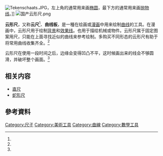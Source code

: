 [[File:Tekenschaats.JPG|thumb]]，左上角的通常用来画[[椭圆|椭圆]]，最下方的通常用来画[[抛物线|抛物线]]。]]
[[File:国产云形尺.png|thumb]]

'''云形尺'''，又称'''云尺'''<ref name="oran" />、'''曲线板'''，是一種在绘画或[[漫画|漫画]]中用来绘制[[曲线|曲线]]的工具。在漫画中，云形尺用于绘制[[背景|背景]]和[[效果线|效果线]]。也用于描绘机械或物件。云形尺属于固定图案用尺，只能在上面寻找近似的曲线来参考绘制。多购买不同形态的云形尺有助于将常用曲线收集齐全。<ref name="oran" />

云形尺在使用一段时间之后，边缘会变得凹凸不平，这时候画出来的线会不够圆滑，并破坏整个画面。<ref name="zeng" />

==相关内容==
*[[直尺|直尺]]
*[[蛇形尺|蛇形尺]]

==參考資料==
{{reflist|
refs=
<ref name="zeng">曾建华. 老师来了—漫画分镜构图学. 北京: 清华大学出版社. 2009年8月:  46页. ISBN 978-7-302-20820-4 （简体中文）.</ref>
<ref name="oran">Oran猪. Oran猪漫画教室. 北京: 北京邮电大学出版社. 2009年8月:  148页. ISBN 978-7-5635-2069-5 （简体中文）.</ref>
}}

{{測量和校準工具}}
{{Authority control}}
{{美術小作品}}

[[Category:尺子|Category:尺子]]
[[Category:美術工具|Category:美術工具]]
[[Category:曲線|Category:曲線]]
[[Category:數學工具|Category:數學工具]]